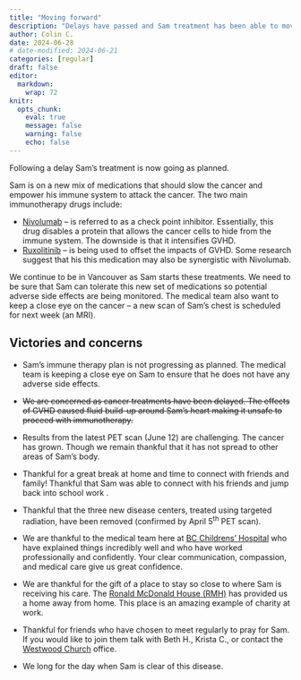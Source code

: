 ```yaml
---
title: "Moving forward"
description: "Delays have passed and Sam treatment has been able to move forward."
author: Colin C.
date: 2024-06-28
# date-modified: 2024-06-21
categories: [regular]
draft: false
editor: 
  markdown: 
    wrap: 72
knitr: 
  opts_chunk: 
    eval: true
    message: false
    warning: false
    echo: false
---
```


```{=html}
<!-- ::: {.callout-note icon="false"}
## TL;DR [Too long didn't read (i.e. the short version)]{.small}

-   Sam's immunotherapy treatment has been delayed. We hope to see this
    treatment start by the end of this week.
-   GVHD effects have continued since Sam received his BMT. One effect
    of GVHD is that fluid has accumulated around his heart making it
    unsafe with other treatments until that is dealt with.
::: -->
```
```{=html}
<!-- ::: {#photo}
![On May 29^th^ we checked out of the Ronald McDonald House for the
first time since starting this cancer battle! We took a ten day break
home -- it was amazing to be
there!](https://samsstory.s3.ca-central-1.amazonaws.com/2024-05-29_rmh-checkout.jpg)
::: -->
```
Following a delay Sam's treatment is now going as planned.

Sam is on a new mix of medications that should slow the cancer and
empower his immune system to attack the cancer. The two main
immunotherapy drugs include:

-   [Nivolumab](http://www.bccancer.bc.ca/drug-database-site/Drug%20Index/Nivolumab_monograph.pdf)
    -- is referred to as a check point inhibitor. Essentially, this drug
    disables a protein that allows the cancer cells to hide from the
    immune system. The downside is that it intensifies GVHD.
-   [Ruxolitinib](http://www.bccancer.bc.ca/drug-database-site/Drug%20Index/Ruxolitinib_monograph.pdf)
    -- is being used to offset the impacts of GVHD. Some research
    suggest that his this medication may also be synergistic with
    Nivolumab.

We continue to be in Vancouver as Sam starts these treatments. We need
to be sure that Sam can tolerate this new set of medications so
potential adverse side effects are being monitored. The medical team
also want to keep a close eye on the cancer -- a new scan of Sam's chest
is scheduled for next week (an MRI).

<!-- ## Medical plans -->

<!-- ## Life together -->

## Victories and concerns

-   Sam's immune therapy plan is not progressing as planned. The medical
    team is keeping a close eye on Sam to ensure that he does not have
    any adverse side effects.

-   ~~We are concerned as cancer treatments have been delayed. The
    effects of GVHD caused fluid build-up around Sam's heart making it
    unsafe to proceed with immunotherapy.~~

-   Results from the latest PET scan (June 12) are challenging. The
    cancer has grown. Though we remain thankful that it has not spread
    to other areas of Sam's body.

-   Thankful for a great break at home and time to connect with friends
    and family! Thankful that Sam was able to connect with his friends
    and jump back into school work .

-   Thankful that the three new disease centers, treated using targeted
    radiation, have been removed (confirmed by April 5^th^ PET scan).

-   We are thankful to the medical team here at [BC Childrens'
    Hospital](http://www.bcchildrens.ca) who have explained things
    incredibly well and who have worked professionally and confidently.
    Your clear communication, compassion, and medical care give us great
    confidence.

-   We are thankful for the gift of a place to stay so close to where
    Sam is receiving his care. The [Ronald McDonald House
    (RMH)](https://rmhbc.ca) has provided us a home away from home. This
    place is an amazing example of charity at work.

-   Thankful for friends who have chosen to meet regularly to pray for
    Sam. If you would like to join them talk with Beth H., Krista C., or
    contact the [Westwood Church](https://westwoodchurch.bc.ca) office.

-   We long for the day when Sam is clear of this disease.